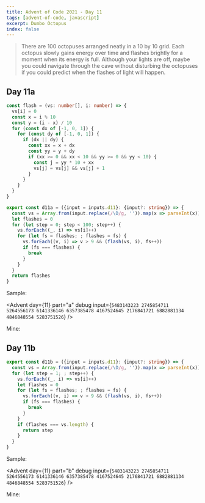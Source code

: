 ```yaml
---
title: Advent of Code 2021 - Day 11
tags: [advent-of-code, javascript]
excerpt: Dumbo Octopus
index: false
---
```


> There are 100 octopuses arranged neatly in a 10 by 10 grid. Each octopus
> slowly gains energy over time and flashes brightly for a moment when its
> energy is full. Although your lights are off, maybe you could navigate through
> the cave without disturbing the octopuses if you could predict when the
> flashes of light will happen.

## Day 11a

```typescript
const flash = (vs: number[], i: number) => {
  vs[i] = 0
  const x = i % 10
  const y = (i - x) / 10
  for (const dx of [-1, 0, 1]) {
    for (const dy of [-1, 0, 1]) {
      if (dx || dy) {
        const xx = x + dx
        const yy = y + dy
        if (xx >= 0 && xx < 10 && yy >= 0 && yy < 10) {
          const j = yy * 10 + xx
          vs[j] = vs[j] && vs[j] + 1
        }
      }
    }
  }
}

export const d11a = ({input = inputs.d11}: {input?: string}) => {
  const vs = Array.from(input.replace(/\D/g, '')).map(x => parseInt(x))
  let flashes = 0
  for (let step = 0; step < 100; step++) {
    vs.forEach((_, i) => vs[i]++)
    for (let fs = flashes; ; flashes = fs) {
      vs.forEach((v, i) => v > 9 && (flash(vs, i), fs++))
      if (fs === flashes) {
        break
      }
    }
  }
  return flashes
}
```

Sample:

<Advent day={11} part="a" debug input={`
5483143223
2745854711
5264556173
6141336146
6357385478
4167524645
2176841721
6882881134
4846848554
5283751526
`} />

Mine:

<Advent day={11} part="a" debug />

## Day 11b

```typescript
export const d11b = ({input = inputs.d11}: {input?: string}) => {
  const vs = Array.from(input.replace(/\D/g, '')).map(x => parseInt(x))
  for (let step = 1; ; step++) {
    vs.forEach((_, i) => vs[i]++)
    let flashes = 0
    for (let fs = flashes; ; flashes = fs) {
      vs.forEach((v, i) => v > 9 && (flash(vs, i), fs++))
      if (fs === flashes) {
        break
      }
    }
    if (flashes === vs.length) {
      return step
    }
  }
}
```

Sample:

<Advent day={11} part="b" debug input={`
5483143223
2745854711
5264556173
6141336146
6357385478
4167524645
2176841721
6882881134
4846848554
5283751526
`} />

Mine:

<Advent day={11} part="b" debug />
